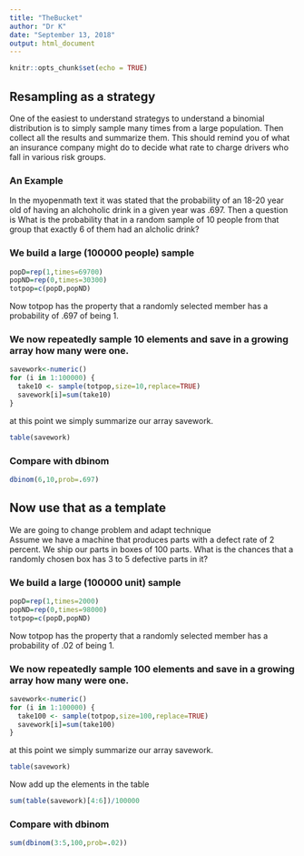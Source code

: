```yaml
---
title: "TheBucket"
author: "Dr K"
date: "September 13, 2018"
output: html_document
---
```


```r
knitr::opts_chunk$set(echo = TRUE)
```

## Resampling as a strategy

One of the easiest to understand strategys to understand a binomial distribution is to simply sample many times from a large population. Then collect all the results and summarize them. This should remind you of what an insurance company might do to decide what rate to charge drivers who fall in various risk groups.   

### An Example  
In the myopenmath text it was stated that the probability of an 18-20 year old of having an alchoholic drink in a given year was .697. Then a question is What is the probability that in a random sample of 10 people from that group that exactly 6 of them had an alcholic drink?

### We build a large (100000 people) sample  

```r
popD=rep(1,times=69700)
popND=rep(0,times=30300)
totpop=c(popD,popND) 
```

Now totpop has the property that a randomly selected member has a probability of .697 of being 1.  

### We now repeatedly sample 10 elements and save in a growing array how many were one.

```r
savework<-numeric()
for (i in 1:100000) {
  take10 <- sample(totpop,size=10,replace=TRUE)
  savework[i]=sum(take10)
}
```
at this point we simply summarize our array savework.

```r
table(savework)
```

### Compare with dbinom  

```r
dbinom(6,10,prob=.697)
```

## Now use that as a template

We are going to change problem and adapt technique  
Assume we have a machine that produces parts with a defect rate of 2 percent.  We ship our parts in boxes of 100 parts. What is the chances that a randomly chosen box has 3 to 5 defective parts in it?   

### We build a large (100000 unit) sample 

```r
popD=rep(1,times=2000)
popND=rep(0,times=98000)
totpop=c(popD,popND) 
```

Now totpop has the property that a randomly selected member has a probability of .02 of being 1.  

### We now repeatedly sample 100 elements and save in a growing array how many were one.

```r
savework<-numeric()
for (i in 1:100000) {
  take100 <- sample(totpop,size=100,replace=TRUE)
  savework[i]=sum(take100)
}
```
at this point we simply summarize our array savework.

```r
table(savework)
```

Now add up the elements in the table

```r
sum(table(savework)[4:6])/100000
```

### Compare with dbinom  

```r
sum(dbinom(3:5,100,prob=.02))
```
